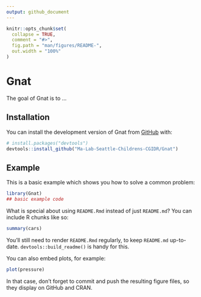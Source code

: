 ```yaml
---
output: github_document
---
```


<!-- README.md is generated from README.Rmd. Please edit that file -->

```r
knitr::opts_chunk$set(
  collapse = TRUE,
  comment = "#>",
  fig.path = "man/figures/README-",
  out.width = "100%"
)
```

# Gnat

<!-- badges: start -->
<!-- badges: end -->

The goal of Gnat is to ...

## Installation

You can install the development version of Gnat from [GitHub](https://github.com/) with:

``` r
# install.packages("devtools")
devtools::install_github("Ma-Lab-Seattle-Childrens-CGIDR/Gnat")
```

## Example

This is a basic example which shows you how to solve a common problem:

```r
library(Gnat)
## basic example code
```

What is special about using `README.Rmd` instead of just `README.md`? You can include R chunks like so:

```r
summary(cars)
```

You'll still need to render `README.Rmd` regularly, to keep `README.md` up-to-date. `devtools::build_readme()` is handy for this.

You can also embed plots, for example:

```r
plot(pressure)
```

In that case, don't forget to commit and push the resulting figure files, so they display on GitHub and CRAN.
